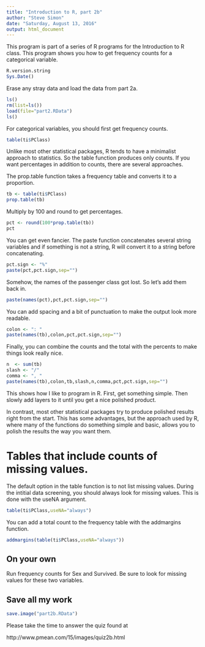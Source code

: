 ```yaml
---
title: "Introduction to R, part 2b"
author: "Steve Simon"
date: "Saturday, August 13, 2016"
output: html_document
---
```


This program is part of a series of R programs for the Introduction to R class. This program shows you how to get frequency counts for a categorical variable.

```r
R.version.string
Sys.Date()
```

Erase any stray data and load the data from part 2a.

```r
ls()
rm(list=ls())
load(file="part2.RData")
ls()
```

For categorical variables, you should first get frequency counts.

```r
table(ti$PClass)
```

Unlike most other statistical packages, R tends to have a minimalist approach to statistics. So the table function produces only counts. If you want percentages in addition to counts, there are several approaches.

The prop.table function takes a frequency table and converts it to a proportion.

```r
tb <- table(ti$PClass)
prop.table(tb)
```

Multiply by 100 and round to get percentages.

```r
pct <- round(100*prop.table(tb))
pct
```

You can get even fancier. The paste function concatenates several string variables and if something is not a string, R will convert it to a string before concatenating.

```r
pct.sign <- "%"
paste(pct,pct.sign,sep="")
```

Somehow, the names of the passenger class got lost. So let's add them back in.

```r
paste(names(pct),pct,pct.sign,sep="")
```

You can add spacing and a bit of punctuation to make the output look more readable.

```r
colon <- ": "
paste(names(tb),colon,pct,pct.sign,sep="")
```

Finally, you can combine the counts and the total with the percents to make things look really nice.

```r
n  <- sum(tb)
slash <- "/"
comma <- ", "
paste(names(tb),colon,tb,slash,n,comma,pct,pct.sign,sep="")
```

This shows how I like to program in R. First, get something simple. Then slowly add layers to it until you get a nice polished product.

In contrast, most other statistical packages try to produce polished results right from the start. This has some advantages, but the approach used by R, where many of the functions do something simple and basic, allows you to polish the results the way you want them.

# Tables that include counts of missing values.

The default option in the table function is to not list missing values. During the intitial data screening, you should always look for missing values. This is done with the useNA argument.

```r
table(ti$PClass,useNA="always")
```

You can add a total count to the frequency table with the addmargins function.

```r
addmargins(table(ti$PClass,useNA="always"))
```

## On your own

Run frequency counts for Sex and Survived. Be sure to look for missing values for these two variables.

## Save all my work

```r
save.image("part2b.RData")
```

Please take the time to answer the quiz found at

http://www.pmean.com/15/images/quiz2b.html